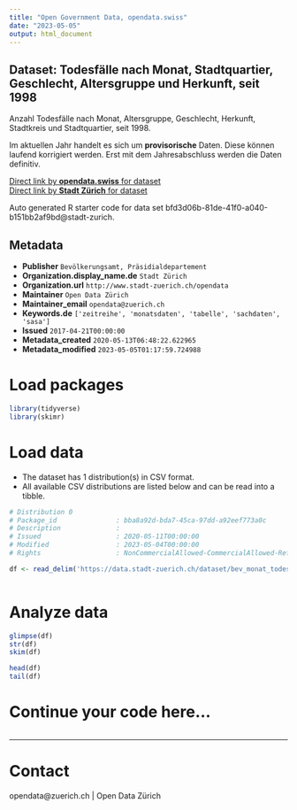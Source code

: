 ```yaml
---
title: "Open Government Data, opendata.swiss"
date: "2023-05-05"
output: html_document
---
```


## Dataset: Todesfälle nach Monat, Stadtquartier, Geschlecht, Altersgruppe und Herkunft, seit 1998


Anzahl Todesfälle nach Monat, Altersgruppe, Geschlecht, Herkunft, Stadtkreis und Stadtquartier, seit 1998.

Im aktuellen Jahr handelt es sich um **provisorische** Daten. Diese können laufend korrigiert werden. Erst mit dem Jahresabschluss werden die Daten definitiv.
 


[Direct link by **opendata.swiss** for dataset](https://opendata.swiss/de/dataset/todesfalle-nach-monat-stadtquartier-geschlecht-altersgruppe-und-herkunft-seit-1998)<br>
[Direct link by **Stadt Zürich** for dataset](https://data.stadt-zuerich.ch/dataset/bev_monat_todesfaelle_quartier_geschl_ag_herkunft_od4210)

Auto generated R starter code for data set bfd3d06b-81de-41f0-a040-b151bb2af9bd@stadt-zurich.

## Metadata

- **Publisher** `Bevölkerungsamt, Präsidialdepartement`
- **Organization.display_name.de** `Stadt Zürich`
- **Organization.url** `http://www.stadt-zuerich.ch/opendata`
- **Maintainer** `Open Data Zürich`
- **Maintainer_email** `opendata@zuerich.ch`
- **Keywords.de** `['zeitreihe', 'monatsdaten', 'tabelle', 'sachdaten', 'sasa']`
- **Issued** `2017-04-21T00:00:00`
- **Metadata_created** `2020-05-13T06:48:22.622965`
- **Metadata_modified** `2023-05-05T01:17:59.724988`


# Load packages

```r

library(tidyverse)
library(skimr)

```

# Load data

-   The dataset has 1 distribution(s) in CSV format.
-   All available CSV distributions are listed below and can be read into a tibble.

```r

# Distribution 0
# Package_id               : bba8a92d-bda7-45ca-97dd-a92eef773a0c
# Description              : 
# Issued                   : 2020-05-11T00:00:00
# Modified                 : 2023-05-04T00:00:00
# Rights                   : NonCommercialAllowed-CommercialAllowed-ReferenceNotRequired

df <- read_delim('https://data.stadt-zuerich.ch/dataset/bev_monat_todesfaelle_quartier_geschl_ag_herkunft_od4210/download/BEV421OD4210.csv')



```

# Analyze data

```r

glimpse(df)
str(df)
skim(df)

head(df)
tail(df)

```

# Continue your code here...

```r

```

------------------------------------------------------------------------

# Contact

opendata@zuerich.ch | Open Data Zürich
